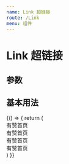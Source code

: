 ---
name: Link 超链接
route: /Link
menu: 组件
---


# Link 超链接

## 参数
<Props of={Link} />

## 基本用法
<Playground>
   {() => {
         return (
          <div>
             <div><Link href="https://youzan.com" target="_blank">有赞首页</Link></div>
             <div>
                 <Link href="https://youzan.com" disabled>
                     有赞首页
                </Link>
             </div>
             <div>
                <Link href="https://youzan.com" target="_blank" weak>有赞首页</Link>
             </div>
             <div>
                <Link href="https://youzan.com" disabled weak>
                    有赞首页
                </Link>
             </div>
          </div>
         )
   }}
</Playground>